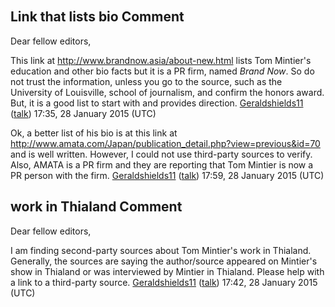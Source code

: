 <article id="15093412" title=Talk:Tom Mintier>
	<talkpage id="15093412" title="Talk:Tom Mintier">
{{WikiProject Biography
|living=yes
|class=stub
|auto=yes
|listas=Mintier, Tom
}}
{{WikiProject Journalism|class=Stub|importance=}}

== Link that lists bio Comment ==

Dear fellow editors,

This link at http://www.brandnow.asia/about-new.html lists Tom Mintier's education and other bio facts but it is a PR firm, named ''Brand Now''. So do not trust the information, unless you go to the source, such as the University of Louisville, school of journalism, and confirm the honors award. But, it is a good list to start with and provides direction. [[User:Geraldshields11|Geraldshields11]] ([[User talk:Geraldshields11|talk]]) 17:35, 28 January 2015 (UTC)

Ok, a better list of his bio is at this link at http://www.amata.com/Japan/publication_detail.php?view=previous&amp;id=70 and is well written. However, I could not use third-party sources to verify. Also, AMATA is a PR firm and they are reporting that Tom Mintier is now a PR person with the firm. [[User:Geraldshields11|Geraldshields11]] ([[User talk:Geraldshields11|talk]]) 17:59, 28 January 2015 (UTC)

== work in Thialand Comment ==

Dear fellow editors,

I am finding second-party sources about Tom Mintier's work in Thialand. Generally, the sources are saying the author/source appeared on Mintier's show in Thialand or was interviewed by Mintier in Thialand. Please help with a link to a third-party source. [[User:Geraldshields11|Geraldshields11]] ([[User talk:Geraldshields11|talk]]) 17:42, 28 January 2015 (UTC)
	</talkpage>
</article>